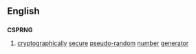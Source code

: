 ==English==

==={{initialism}}===
'''CSPRNG'''

# {{cryptography}} [[cryptographically]] [[secure]] [[pseudo-random]] [[number]] [[generator]]